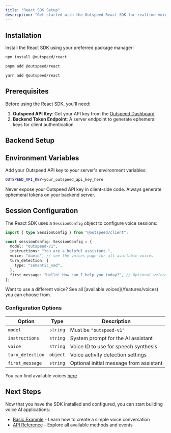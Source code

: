 ```yaml
---
title: "React SDK Setup"
description: "Get started with the Outspeed React SDK for realtime voice AI applications"
---
```



## Installation

Install the React SDK using your preferred package manager:

<CodeGroup>

```bash npm
npm install @outspeed/react
```

```bash pnpm
pnpm add @outspeed/react
```

```bash yarn
yarn add @outspeed/react
```

</CodeGroup>

## Prerequisites

Before using the React SDK, you'll need:

1. **Outspeed API Key**: Get your API key from the [Outspeed Dashboard](https://dashboard.outspeed.com)
2. **Backend Token Endpoint**: A server endpoint to generate ephemeral keys for client authentication

## Backend Setup

<CodeGroup>
  <ServerExpress />
  <ServerFastAPI />
</CodeGroup>

## Environment Variables

Add your Outspeed API key to your server's environment variables:

```bash
OUTSPEED_API_KEY=your_outspeed_api_key_here
```

<Warning>
  Never expose your Outspeed API key in client-side code. Always generate ephemeral tokens on your backend server.
</Warning>

## Session Configuration

The React SDK uses a `SessionConfig` object to configure voice sessions:

```typescript
import { type SessionConfig } from "@outspeed/client";

const sessionConfig: SessionConfig = {
  model: "outspeed-v1",
  instructions: "You are a helpful assistant.",
  voice: "david", // see the voices page for all available voices
  turn_detection: {
    type: "semantic_vad",
  },
  first_message: "Hello! How can I help you today?", // Optional welcome message
};
```

<Note>
  Want to use a different voice? See all [available voices](/features/voices) you can choose from.
</Note>

### Configuration Options

| Option           | Type     | Description                             |
| ---------------- | -------- | --------------------------------------- |
| `model`          | `string` | Must be `"outspeed-v1"`                 |
| `instructions`   | `string` | System prompt for the AI assistant      |
| `voice`          | `string` | Voice ID to use for speech synthesis    |
| `turn_detection` | `object` | Voice activity detection settings       |
| `first_message`  | `string` | Optional initial message from assistant |

<Info>You can find available voices [here](/features/voices)</Info>

## Next Steps

Now that you have the SDK installed and configured, you can start building voice AI applications:

- [Basic Example](/react/example) - Learn how to create a simple voice conversation
- [API Reference](/api-spec/client) - Explore all available methods and events
